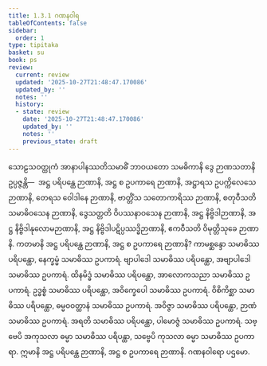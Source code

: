 ```yaml
---
title: 1.3.1 ဂဏနဝါရ
tableOfContents: false
sidebar:
  order: 1
type: tipitaka
basket: su
book: ps
review:
  current: review
  updated: '2025-10-27T21:48:47.170086'
  updated_by: ''
  notes: ''
  history:
  - state: review
    date: '2025-10-27T21:48:47.170086'
    updated_by: ''
    notes: ''
    previous_state: draft
---
```



<ReviewStatus review={frontmatter.review} showDetails={true} />

<HypothesisAnnotation frontmatter={frontmatter} />

<DynamicBreadcrumb />

<Division number="152" book="ps" e="ch" v="26" p="161">

<Paragraph number="853" book="ps">
သောဠသဝတ္ထုကံ အာနာပါနဿတိသမာဓိံ ဘာဝယတော သမဓိကာနိ ဒွေ ဉာဏသတာနိ ဥပ္ပဇ္ဇန္တိ—  အဋ္ဌ ပရိပန္ထေ ဉာဏာနိ, အဋ္ဌ စ ဥပကာရေ ဉာဏာနိ, အဋ္ဌာရသ ဥပက္ကိလေသေ ဉာဏာနိ, တေရသ ဝေါဒါနေ ဉာဏာနိ, ဗာတ္တိံသ သတောကာရိဿ ဉာဏာနိ, စတုဝီသတိ သမာဓိဝသေန ဉာဏာနိ, ဒွေသတ္တတိ ဝိပဿနာဝသေန ဉာဏာနိ, အဋ္ဌ နိဗ္ဗိဒါဉာဏာနိ, အဋ္ဌ နိဗ္ဗိဒါနုလောမဉာဏာနိ, အဋ္ဌ နိဗ္ဗိဒါပဋိပ္ပဿဒ္ဓိဉာဏာနိ, ဧကဝီသတိ ဝိမုတ္တိသုခေ ဉာဏာနိ.
</Paragraph>

<Paragraph number="854" book="ps">
ကတမာနိ အဋ္ဌ ပရိပန္ထေ ဉာဏာနိ, အဋ္ဌ စ ဥပကာရေ ဉာဏာနိ? ကာမစ္ဆန္ဒော သမာဓိဿ ပရိပန္ထော, နေက္ခမ္မံ သမာဓိဿ ဥပကာရံ. ဗျာပါဒေါ သမာဓိဿ ပရိပန္ထော, အဗျာပါဒေါ သမာဓိဿ ဥပကာရံ. ထိနမိဒ္ဓံ သမာဓိဿ ပရိပန္ထော, အာလောကသညာ သမာဓိဿ ဥပကာရံ. ဥဒ္ဓစ္စံ သမာဓိဿ ပရိပန္ထော, အဝိက္ခေပေါ သမာဓိဿ ဥပကာရံ. ဝိစိကိစ္ဆာ သမာဓိဿ ပရိပန္ထော, ဓမ္မဝဝတ္ထာနံ သမာဓိဿ ဥပကာရံ. အဝိဇ္ဇာ သမာဓိဿ ပရိပန္ထော, ဉာဏံ သမာဓိဿ ဥပကာရံ. အရတိ သမာဓိဿ ပရိပန္ထော, ပါမောဇ္ဇံ သမာဓိဿ ဥပကာရံ. သဗ္ဗေပိ အကုသလာ ဓမ္မာ သမာဓိဿ ပရိပန္ထာ, သဗ္ဗေပိ ကုသလာ ဓမ္မာ သမာဓိဿ ဥပကာရာ. ဣမာနိ အဋ္ဌ ပရိပန္ထေ ဉာဏာနိ, အဋ္ဌ စ ဥပကာရေ ဉာဏာနိ.

</Paragraph>
</Division>

<Paragraph number="855" type="center" book="ps">
ဂဏနဝါရော ပဌမော.
</Paragraph>